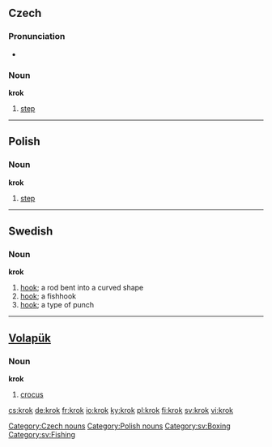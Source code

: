 ==Czech==

===Pronunciation===
* {{audio|Cs-krok.ogg|audio}}

===Noun===
'''krok''' {{m}}

# [[step]]

[[Category:Czech nouns]]

----

==Polish==

===Noun===
'''krok''' {{m}}

# [[step]]

[[Category:Polish nouns]]

----

==Swedish==

===Noun===
{{sv-noun-reg-ar}}
'''krok''' {{c}}

# [[hook]]; a rod bent into a curved shape
# [[hook]]; a fishhook
# [[hook]]; a type of punch

[[Category:sv:Boxing]]
[[Category:sv:Fishing]]

----

==[[Volapük]]==

===Noun===
'''krok'''

# [[crocus]]

[[cs:krok]]
[[de:krok]]
[[fr:krok]]
[[io:krok]]
[[ky:krok]]
[[pl:krok]]
[[fi:krok]]
[[sv:krok]]
[[vi:krok]]